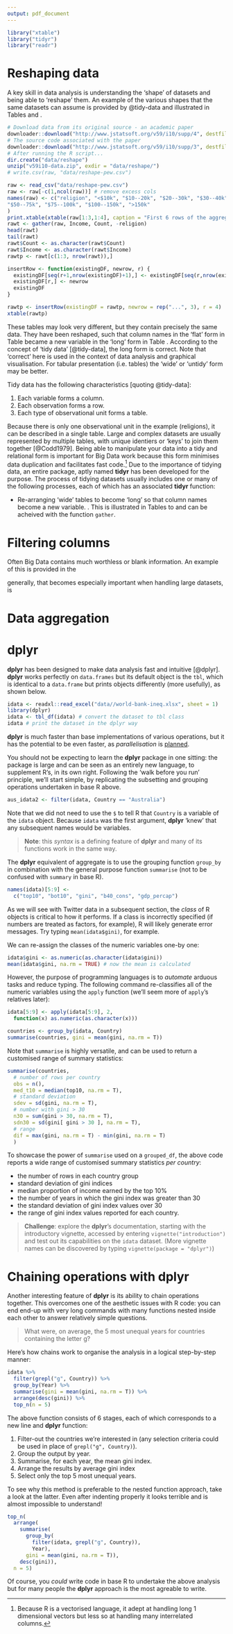 ```yaml
---
output: pdf_document
---
```


\chapter{Manipulating Big Data}

```r
library("xtable")
library("tidyr")
library("readr")
```


# Reshaping data

A key skill in data analysis is understanding the 'shape' of datasets and being able to 'reshape' them.
An example of the various shapes that the same datasets can assume is provided by @tidy-data and illustrated in Tables \ref{Tpew} and \ref{Tpewt}.

```r
# Download data from its original source - an academic paper
downloader::download("http://www.jstatsoft.org/v59/i10/supp/4", destfile = "v59i10-data.zip")
# The source code associated with the paper
downloader::download("http://www.jstatsoft.org/v59/i10/supp/3", destfile = "data/reshape/v59i10.R")
# After running the R script...
dir.create("data/reshape")
unzip("v59i10-data.zip", exdir = "data/reshape/")
# write.csv(raw, "data/reshape-pew.csv")
```

```r
raw <- read_csv("data/reshape-pew.csv")
raw <- raw[-c(1,ncol(raw))] # remove excess cols
names(raw) <- c("religion", "<$10k", "$10--20k", "$20--30k", "$30--40k", "$40--50k", 
"$50--75k", "$75--100k", "$100--150k", ">150k"
)
print.xtable(xtable(raw[1:3,1:4], caption = "First 6 rows of the aggregated 'pew' dataset from Wickham (2014a) in an 'untidy' form.", include.rownames = F), comment = FALSE, include.rownames = F)
rawt <- gather(raw, Income, Count, -religion)
head(rawt)
tail(rawt)
rawt$Count <- as.character(rawt$Count)
rawt$Income <- as.character(rawt$Income)
rawtp <- rawt[c(1:3, nrow(rawt)),]

insertRow <- function(existingDF, newrow, r) {
  existingDF[seq(r+1,nrow(existingDF)+1),] <- existingDF[seq(r,nrow(existingDF)),]
  existingDF[r,] <- newrow
  existingDF
}

rawtp <- insertRow(existingDF = rawtp, newrow = rep("...", 3), r = 4)
xtable(rawtp)
```

\begin{margintable}
\centering
\begin{tabular}{lrrr}
  \toprule
religion & $<$\$10k & \$10--20k & \$20--30k \\ 
  \midrule
Agnostic &  27 &  34 &  60 \\ 
  Atheist &  12 &  27 &  37 \\ 
  Buddhist &  27 &  21 &  30 \\ 
\bottomrule
\end{tabular}
\vspace{0.2cm}
\caption{First 3 rows and 4 columns of the aggregated 'Pew' dataset from Wickham (2014a) in an 'untidy' form.}\label{Tpew}
\vspace{2cm}
\end{margintable}


\begin{margintable}
\centering
\begin{tabular}{rrl}
  \toprule
 religion & Income & Count \\ 
  \midrule
Agnostic & $<$\$10k & 27 \\ 
Atheist & $<$\$10k & 12 \\ 
Buddhist  & $<$\$10k & 27 \\ 
... & ... & ... \\ 
Unaffiliated  & $>$150k & 258 \\ 
\bottomrule
\end{tabular}
\vspace{0.2cm}
\caption{First 3 and last rows of the 'tidied' Pew dataset.}\label{Tpewt}
\end{margintable}

These tables may look very different, but they contain precisely the same data.
They have been reshaped, such that column names in the 'flat' form in Table \ref{Tpew} became a new variable in the 'long' form in Table \ref{Tpewt}.
According to the concept of 'tidy data' [@tidy-data], the long form is correct.
Note that 'correct' here is used in the context of data analysis and graphical visualisation.
For tabular presentation (i.e. tables) the 'wide' or 'untidy' form may be better.

Tidy data has the following characteristics [quoting @tidy-data]:

1. Each variable forms a column.
2. Each observation forms a row.
3. Each type of observational unit forms a table.

Because there is only one observational unit in the example (religions), it can be described in a single table.
Large and complex datasets are usually represented by multiple tables, with unique identiers or 'keys' to join them together [@Codd1979].
Being able to manipulate your data into a tidy and relational form is important for Big Data work because this form minimises data duplication and facilitates fast
code.^[Because
R is a vectorised language, it adept at handling long 1 dimensional vectors but less so at handling many interrelated
columns.]
Due to the importance of tidying data, an entire package, aptly named **tidyr** has been developed for the purpose.
The process of tidying datasets usually includes one or many of the following processes, each of which has an associated **tidyr** function:

- Re-arranging 'wide' tables to become 'long' so that column names become a new variable. . This is illustrated in Tables \ref{Tpew} to \ref{Tpewt} and can be acheived with the function `gather`.


# Filtering columns

Often Big Data contains much worthless or blank information.
An example of this is provided in the 


generally, that becomes especially important when handling large datasets, is 

# Data aggregation

# dplyr

**dplyr** has been designed to make data analysis
fast and intuitive [@dplyr]. **dplyr** works perfectly
on `data.frames` but its default object is the `tbl`, which
is identical to a `data.frame` but prints
objects differently (more usefully), as shown below.

```r
idata <- readxl::read_excel("data//world-bank-ineq.xlsx", sheet = 1)
library(dplyr)
idata <- tbl_df(idata) # convert the dataset to tbl class
idata # print the dataset in the dplyr way
```

**dplyr** is much faster than base implementations of various
operations, but it has the potential to be even faster, as
*parallelisation* is
[planned](https://github.com/hadley/dplyr/issues/145).

You should not be expecting to learn the **dplyr** package in one sitting:
the package is large and can be seen as
an entirely new language, to supplement R's,
in its own right. Following the 'walk before you run' principle,
we'll start simple, by replicating the subsetting
and grouping operations undertaken in base R above.

```r
aus_idata2 <- filter(idata, Country == "Australia")
```

Note that we did not need to use the `$` to tell R
that `Country` is a variable of the `idata` object.
Because `idata` was the first argument, **dplyr** 'knew'
that any subsequent names would be variables.

> **Note**: this *syntax* is a defining feature of **dplyr**
and many of its functions work in the same way.

The **dplyr** equivalent of aggregate is to use
the grouping function `group_by` in combination with
the general purpose function `summarise` (not to
be confused with `summary` in base R).

```r
names(idata)[5:9] <-
  c("top10", "bot10", "gini", "b40_cons", "gdp_percap")
```

As we will see with Twitter data in a subsequent section,
the *class* of R objects is critical to how it performs.
If a class is incorrectly specified (if numbers are treated
as factors, for example), R will likely generate error messages.
Try typing `mean(idata$gini)`, for example.

We can re-assign the classes of the numeric variables
one-by one:

```r
idata$gini <- as.numeric(as.character(idata$gini))
mean(idata$gini, na.rm = TRUE) # now the mean is calculated
```

However, the purpose of programming languages is to *automate*
arduous tasks and reduce typing. The following command
re-classifies all of the numeric variables using
the `apply` function (we'll seem more of `apply`'s relatives
later):

```r
idata[5:9] <- apply(idata[5:9], 2,
  function(x) as.numeric(as.character(x)))
```

```r
countries <- group_by(idata, Country)
summarise(countries, gini = mean(gini, na.rm = T))
```

Note that `summarise` is highly versatile, and can
be used to return a customised range of summary statistics:

```r
summarise(countries,
  # number of rows per country
  obs = n(), 
  med_t10 = median(top10, na.rm = T),
  # standard deviation
  sdev = sd(gini, na.rm = T), 
  # number with gini > 30
  n30 = sum(gini > 30, na.rm = T), 
  sdn30 = sd(gini[ gini > 30 ], na.rm = T),
  # range
  dif = max(gini, na.rm = T) - min(gini, na.rm = T)
  )
```

To showcase the power of `summarise` used on
a `grouped_df`, the
above code reports a wide range of customised
summary statistics
*per country*: 

- the number of rows in each country group
- standard deviation of gini indices
- median proportion of income earned by the top 10%
- the number of years in which the gini index was greater than 30
- the standard deviation of gini index values over 30
- the range of gini index values reported for each country.

> **Challenge**: explore the **dplyr**'s documentation, starting with the introductory vignette, accessed by entering `vignette("introduction")` and test out its capabilities on the `idata` dataset. (More vignette names can be discovered by typing `vignette(package = "dplyr")`)

# Chaining operations with dplyr

Another interesting feature of **dplyr** is its ability
to chain operations together. This overcomes one of the
aesthetic issues with R code: you can end end-up with
very long commands with many functions nested inside each
other to answer relatively simple questions.

> What were, on average, the 5 most unequal
years for countries containing the letter g?

Here's how chains work to organise the analysis in a
logical step-by-step manner:

```r
idata %>% 
  filter(grepl("g", Country)) %>%
  group_by(Year) %>%
  summarise(gini = mean(gini, na.rm = T)) %>%
  arrange(desc(gini)) %>%
  top_n(n = 5)
```

The above function consists of 6 stages, each of which
corresponds to a new line and **dplyr** function:

1. Filter-out the countries we're interested in (any selection criteria could be used in place of `grepl("g", Country)`).
2. Group the output by year.
3. Summarise, for each year, the mean gini index.
4. Arrange the results by average gini index
5. Select only the top 5 most unequal years.

To see why this method is preferable to the nested
function approach, take a look at the latter.
Even after indenting properly it looks terrible
and is almost impossible to understand!

```r
top_n(
  arrange(
    summarise(
      group_by(
        filter(idata, grepl("g", Country)),
        Year),
      gini = mean(gini, na.rm = T)),
    desc(gini)),
  n = 5)
```

Of course, you *could* write code in base R to
undertake the above analysis but for many
people the **dplyr** approach is the most agreable to write.

